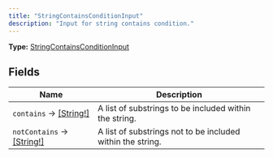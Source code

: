 ```yaml
---
title: "StringContainsConditionInput"
description: "Input for string contains condition."
---
```


**Type:** [StringContainsConditionInput](/api-reference/types/stringcontainsconditioninput)

## Fields

| Name | Description |
|------|-------------|
| `contains` → [[String!]](/api-reference/types/string) | A list of substrings to be included within the string. |
| `notContains` → [[String!]](/api-reference/types/string) | A list of substrings not to be included within the string. |

